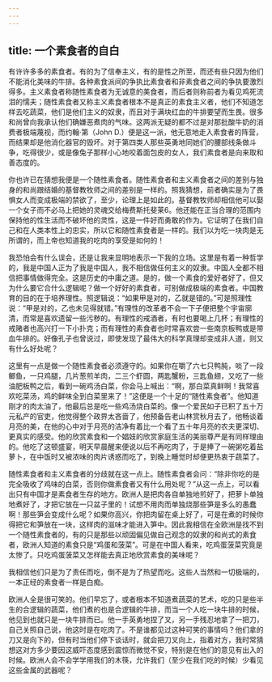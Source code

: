 ```yaml
---
---
---
```

title: 一个素食者的自白
---




有许许多多的素食者。有的为了信奉主义，有的是性之所至，而还有些只因为他们不能消化美味的牛排。各种素食派间的争执比素食者和非素食者之间的争执要激烈得多。主义素食者称随性素食者为无诚意的美食者，而后者则称前者为看见鸡死流泪的懦夫；随性素食者又称主义素食者根本不是真正的素食主义者，他们不知道怎样去吃蔬菜，他们是他们主义的奴隶，而且对于满块红血的牛排要望而生畏。很多和尚曾向我承认他们确嫌恶煮肉的气味。这两派无疑的都不过是对那批酸牛奶的消费者极端蔑视，而约翰·第（John D.）便是这一派，他无意地走入素食者的阵营，而结果却是他消化器官的毁坏。对于第四类人那些英勇地同她们的腰部线条做斗争，吃得很少，或是像兔子那样小心地咬着面包皮的女人，我们素食者是向来取和善态度的。

你也许已在猜想我便是一个随性素食者。随性素食者和主义素食者之间的差别与独身的和尚跟结婚的基督教牧师之间的差别是一样的。照我猜想，前者确实是为了畏惧女人而变成极端的禁欲了，至少，论理上是如此的。基督教牧师却相信他可以娶一个女子而不必马上把她的灵魂交给梅费斯托斐莱6。他还能在正当合理的范围内保持他的性生活而不破坏他的灵性，这是一件好而勇敢的作为。它证明了在我们自己和在人类本性上的忠实，所以它和随性素食者是一样的。我们以为吃一块肉是无所谓的，而上帝也知道我的吃肉的享受是如何的！

我恐怕会有什么误会，还是让我来显明地表示一下我的立场。这里是有着一种哲学的，我是中国人正为了我是中国人，我不相信做任何主义的奴隶。中国人全都不相信把事情做得完全。这是历史的中庸之道。是的，做一个素食的爱好者好了，但又为什么要它合什么逻辑呢？做一个好好的素食者，可别做成极端的素食者。中国教育的目的在于培养理性。照逻辑说：“如果甲是对的，乙就是错的。”可是照理性说：“甲是对的，乙也未见得就错。”有理性的改革者不会一下子便把整个宇宙廓清，而常是喜欢遗留一些污秽的。有理性的戒酒者，有时也要喝上几杯；有理性的戒赌者也高兴打一下小扑克；而有理性的素食者也时常喜欢尝一些南京板鸭或是带血牛排的。好像孔子也曾说过，即使发现了最伟大的科学真理却变成非人道，则又有什么好处呢？

这里有一点是做一个随性素食者必须遵守的。如果你在嚼了六七只鸭肫，啖了一段鲫鱼，一只鸡腿，几片葱煎羊肉，二三个虾圆，两匙蟹粉，三匙鱼翅，又吃了一些油肥板鸭之后，看到一碗鸡汤白菜，你会马上喊出：“啊，那白菜真鲜啊！我常喜欢吃菜汤，鸡的鲜味全到白菜里来了！”这便是一个十足的“随性素食者”。他知道刚才的肉太油了，他最后总是吃一些鸡汤烧白菜的。像一个爱民如子已积了五十万元私产的官吏，他觉得整个政界太吝啬了，他预备告老山林赏秋月去了，他畅谈着月亮的美，在他的心中对于月亮的洁净有着比一个看了五十年月亮的农夫更深切、更真实的感受。他的欣赏素食和一个娼妓的欣赏家庭生活的美丽尊严是有同样理由的。他吃了这顿盛宴，明天早晨醒来便说以后不再吃肉了，于是捧了一碗粥吃着盐萝卜，在中饭时又被浓味的肉片诱惑而吃了，到晚上睡觉时却便更热衷于蔬菜了。

随性素食者和主义素食者的分歧就在这一点上。随性素食者会问：“除非你吃的是完全吸收了鸡味的白菜，否则你做素食者又有什么用处呢？”从这一点上，可以看出只有中国才是素食者生存的地方。欧洲人是把肉各自单独地煎好了，把萝卜单独地煮好了，才把它放在一只盆子里的！试想不用肉而单独烧那些笋是多么的愚蠢啊！那些笋会变成什么呢？如果你高兴，你把肉留在桌上好了，可是在煮的时候你得把它和笋放在一块，这样肉的滋味才能进入笋中。因此我相信在全欧洲是找不到一个随性素食者的，有的只是那些以顽固偏见做自己观念的奴隶的和尚式的素食者，欧洲人知道的素食只是“鸡蛋和菠菜”。可是在中国人看来，吃鸡蛋菠菜究竟是太惨了。只吃鸡蛋菠菜又怎样能去真正地欣赏素食的美味呢？

我相信他们只是为了责任而吃，倒不是为了热望而吃。这些人当然和一切极端的，一本正经的素食者一样是白痴。

欧洲人全是很可笑的。他们早忘了，或者根本不知道煮蔬菜的艺术，吃的只是些半生的合逻辑的蔬菜，他们煮的也是合逻辑的牛排，而当一个人吃一块牛排的时候，他见到也就只是一块牛排而已。他一手英勇地捏了叉，另一手残忍地拿了一把刀，自己关照自己说，他这时是在吃肉了。不是谁都见过这种可笑的事情吗？他们拿的刀又是向下的，但有时当他们停下谈话时，就会把刀叉向上，指着对方，我时常猜想这对方多少要因这威吓态度感到震惊而微觉不安，特别是在他们的意见有出入的时候。欧洲人会不会学学用我们的木筷，允许我们（至少在我们吃的时候）少看见这些金属的武器呢？